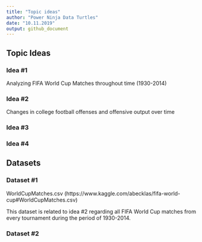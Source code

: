 ```yaml
---
title: "Topic ideas"
author: "Power Ninja Data Turtles"
date: "10.11.2019"
output: github_document
---
```


## Topic Ideas

### Idea #1

Analyzing FIFA World Cup Matches throughout time (1930-2014) 

### Idea #2

Changes in college football offenses and offensive output over time

### Idea #3 

### Idea #4


## Datasets

### Dataset #1

WorldCupMatches.csv (https://www.kaggle.com/abecklas/fifa-world-cup#WorldCupMatches.csv)

This dataset is related to idea #2 regarding all FIFA World Cup matches from every tournament during the period of 1930-2014.

### Dataset #2